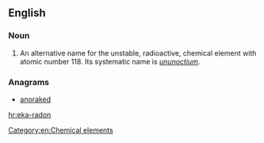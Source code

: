 ==English==

===Noun===
{{en-noun|head=[[eka]]-[[radon]]|-}}

#  An alternative name for the unstable, radioactive, chemical element with atomic number 118. Its systematic name is ''[[ununoctium]]''.

===Anagrams===
* [[anoraked#English|anoraked]]

[[Category:en:Chemical elements]]

[[hr:eka-radon]]